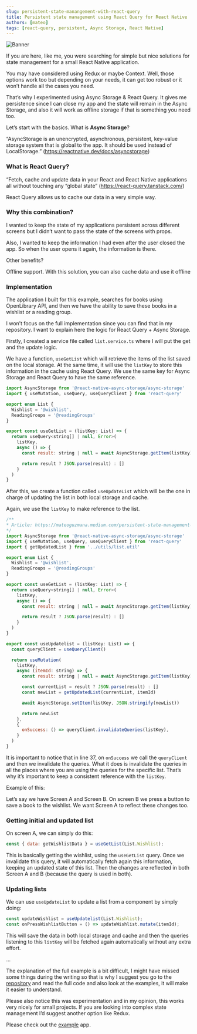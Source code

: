 ```yaml
---
slug: persistent-state-manangement-with-react-query
title: Persistent state management using React Query for React Native
authors: [mateo]
tags: [react-query, persistent, Async Storage, React Native]
---
```


![Banner](./img/banner.png)

If you are here, like me, you were searching for simple but nice solutions for state management for a small React Native application.

You may have considered using Redux or maybe Context. Well, those options work too but depending on your needs, it can get too robust or it won’t handle all the cases you need.

That’s why I experimented using Async Storage & React Query. It gives me persistence since I can close my app and the state will remain in the Async Storage, and also it will work as offline storage if that is something you need too.

Let’s start with the basics. What is **Async Storage**?

“AsyncStorage is an unencrypted, asynchronous, persistent, key-value storage system that is global to the app. It should be used instead of LocalStorage.” (https://reactnative.dev/docs/asyncstorage)

### What is React Query?

“Fetch, cache and update data in your React and React Native applications all without touching any “global state” (https://react-query.tanstack.com/)

React Query allows us to cache our data in a very simple way.

### Why this combination?

I wanted to keep the state of my applications persistent across different screens but I didn’t want to pass the state of the screens with props.

Also, I wanted to keep the information I had even after the user closed the app. So when the user opens it again, the information is there.

Other benefits?

Offline support. With this solution, you can also cache data and use it offline

### Implementation

The application I built for this example, searches for books using OpenLibrary API, and then we have the ability to save these books in a wishlist or a reading group.

I won’t focus on the full implementation since you can find that in my repository. I want to explain here the logic for React Query + Async Storage.

Firstly, I created a service file called `list.service.ts` where I will put the get and the update logic.

We have a function, `useGetList` which will retrieve the items of the list saved on the local storage. At the same time, it will use the `listKey` to store this information in the cache using React Query. We use the same key for Async Storage and React Query to have the same reference.

```javascript
import AsyncStorage from '@react-native-async-storage/async-storage'
import { useMutation, useQuery, useQueryClient } from 'react-query'

export enum List {
  Wishlist = '@wishlist',
  ReadingGroups = '@readingGroups'
}

export const useGetList = (listKey: List) => {
  return useQuery<string[] | null, Error>(
    listKey,
    async () => {
      const result: string | null = await AsyncStorage.getItem(listKey)

      return result ? JSON.parse(result) : []
    }
  )
}
```

After this, we create a function called `useUpdateList` which will be the one in charge of updating the list in both local storage and cache.

Again, we use the `listKey` to make reference to the list.

```javascript
/**
* Article: https://mateoguzmana.medium.com/persistent-state-management-using-async-storage-react-query-for-simple-react-native-apps-9206db073f4a
*/
import AsyncStorage from '@react-native-async-storage/async-storage'
import { useMutation, useQuery, useQueryClient } from 'react-query'
import { getUpdatedList } from '../utils/list.util'

export enum List {
  Wishlist = '@wishlist',
  ReadingGroups = '@readingGroups'
}

export const useGetList = (listKey: List) => {
  return useQuery<string[] | null, Error>(
    listKey,
    async () => {
      const result: string | null = await AsyncStorage.getItem(listKey)

      return result ? JSON.parse(result) : []
    }
  )
}

export const useUpdatelist = (listKey: List) => {
  const queryClient = useQueryClient()

  return useMutation(
    listKey,
    async (itemId: string) => {
      const result: string | null = await AsyncStorage.getItem(listKey)

      const currentList = result ? JSON.parse(result) : []
      const newList = getUpdatedList(currentList, itemId)

      await AsyncStorage.setItem(listKey, JSON.stringify(newList))

      return newList
    },
    {
      onSuccess: () => queryClient.invalidateQueries(listKey),
    }
  )
}
```

It is important to notice that in line 37, on `onSuccess` we call the `queryClient` and then we invalidate the queries. What it does is invalidate the queries in all the places where you are using the queries for the specific list. That’s why it’s important to keep a consistent reference with the `listKey`.

Example of this:

Let’s say we have Screen A and Screen B. On screen B we press a button to save a book to the wishlist. We want Screen A to reflect these changes too.

### Getting initial and updated list

On screen A, we can simply do this:

```javascript
const { data: getWishlistData } = useGetList(List.Wishlist);
```

This is basically getting the wishlist, using the `useGetList` query. Once we invalidate this query, it will automatically fetch again this information, keeping an updated state of this list. Then the changes are reflected in both Screen A and B (because the query is used in both).

### Updating lists

We can use `useUpdateList` to update a list from a component by simply doing:

```javascript
const updateWishlist = useUpdatelist(List.Wishlist);
const onPressWishlistButton = () => updateWishlist.mutate(itemId);
```

This will save the data in both local storage and cache and then the queries listening to this `listKey` will be fetched again automatically without any extra effort.

...

The explanation of the full example is a bit difficult, I might have missed some things during the writing so that is why I suggest you go to the [repository](https://github.com/mateoguzmana/open-library-react-native-example) and read the full code and also look at the examples, it will make it easier to understand.

Please also notice this was experimentation and in my opinion, this works very nicely for small projects. If you are looking into complex state management I’d suggest another option like Redux.

Please check out the [example](https://github.com/mateoguzmana/open-library-react-native-example) app.